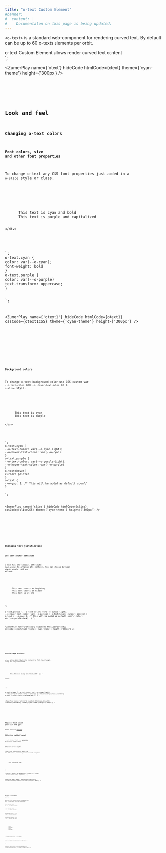 ```yaml
---
title: "o-text Custom Element"
#banner: 
#  content: |
#    Documentaton on this page is being updated.
---
```




`<o-text>` is a standard web-component for rendering curved text. By default can be up to 60 o-texts elements per orbit. 

<div class="bigbang">
  <div class="gravity-spot">
    <div class="orbit-4">
      <o-text text-anchor="middle">o-text Custom Element allows</o-text>
      <o-text text-anchor="middle">render curved text content</o-text>
    </div>
  </div>
</div>
`;

<ZumerPlay name={'otext'} hideCode htmlCode={otext}  theme={'cyan-theme'} height={'300px'} />

<Tabs>
  <TabItem label="HTML" icon="seti:html">
    <Code code={otext} lang="html" />
  </TabItem>
  
</Tabs>

## Look and feel


### Changing o-text colors

#### Font colors, size and other font properties
To change o-text any CSS font properties just added in a `o-slice` style or class.

<div class="bigbang">
  <div class="gravity-spot">
    <div class="orbit-5">
      <o-text class="cyan">This text is cyan and bold</o-text>
      <o-text class="purple">This text is purple and capitalized</o-text>
      
    </div>
  </div>
</div>
`;
o-text.cyan {
color: var(--o-cyan);
font-weight: bold
}
o-text.purple {
color: var(--o-purple);
text-transform: uppercase;
}


`;

<ZumerPlay name={'otext1'} hideCode htmlCode={otext1} cssCode={otext1CSS} theme={'cyan-theme'} height={'300px'} />

<Tabs>
  <TabItem label="HTML" icon="seti:html">
    <Code code={otext1} lang="html" />
  </TabItem>
  <TabItem label="CSS" icon="seti:css">
    <Code wrap code={otext1CSS} lang="css" />
  </TabItem>
</Tabs>

#### Background colors
To change o-text background color use CSS custom var `--o-text-color` and `-o--hover-text-color` in a `o-slice` style.

<div class="bigbang">
  <div class="gravity-spot">
    <div class="orbit-5">
      <o-text class="cyan">This text is cyan</o-text>
      <o-text class="purple">This text is purple</o-text>
      
    </div>
  </div>
</div>
`;
o-text.cyan {
--o-text-color: var(--o-cyan-light);
--o-hover-text-color: var(--o-cyan)
}
o-text.purple {
--o-text-color: var(--o-purple-light);
--o-hover-text-color: var(--o-purple)
}
o-text:hover{
cursor: pointer
}
o-text {
--o-gap: 1; /* This will be added as default soon*/
}

`;

<ZumerPlay name={'slice'} hideCode htmlCode={slice} cssCode={sliceCSS} theme={'cyan-theme'} height={'300px'} />

<Tabs>
  <TabItem label="HTML" icon="seti:html">
    <Code code={slice} lang="html" />
  </TabItem>
  <TabItem label="CSS" icon="seti:css">
    <Code wrap code={sliceCSS} lang="css" />
  </TabItem>
</Tabs>

### Changing text justification

#### Use text-anchor attribute

`o-text` has one special attribute: `text-anchor` to arrange its content. You can choose between `start`, `middle`, and `end` values. 


<div class="bigbang">
  <div class="gravity-spot">
    <div class="orbit-5">
      <o-text text-anchor="start" class="purple">This text starts at begining</o-text>
      <o-text text-anchor="middle" class="purple">This text starts at middle</o-text>
      <o-text text-anchor="end" class="purple">This text is at end</o-text>
    </div>
  </div>
</div>
`;

o-text.purple {
--o-text-color: var(--o-purple-light);
--o-hover-text-color: var(--o-purple)
}
o-text:hover{
cursor: pointer
}
o-text {
--o-gap: 1; /* This will be added as default soon*/
color: var(--o-purple-dark);
}
`;

<ZumerPlay name={'otext2'} hideCode htmlCode={otext2} cssCode={otext2CSS} theme={'cyan-theme'} height={'300px'} />

<Tabs>
  <TabItem label="HTML" icon="seti:html">
    <Code code={otext2} lang="html" />
  </TabItem>
  <TabItem label="CSS" icon="seti:css">
    <Code wrap code={otext2CSS} lang="css" />
  </TabItem>
</Tabs>

#### Use fit-range attribute

`o-text` allow distribute its content to fill text-length using `fit-range` attribute.


<div class="bigbang">
  <div class="gravity-spot">
    <div class="orbit-5">
      <o-text fit-range class="orange">This text is along all text path- ||| -</o-text>
      
    </div>
  </div>
</div>
`;

o-text.orange {
--o-text-color: var(--o-orange-light);
--o-hover-text-color: var(--o-orange)
}
o-text:hover{
cursor: pointer
}
o-text {
color: var(--o-orange-dark);
}
`;

<ZumerPlay name={'otext3'} hideCode htmlCode={otext3} cssCode={otext3CSS} theme={'cyan-theme'} height={'300px'} />

<Tabs>
  <TabItem label="HTML" icon="seti:html">
    <Code code={otext3} lang="html" />
  </TabItem>
  <TabItem label="CSS" icon="seti:css">
    <Code wrap code={otext3CSS} lang="css" />
  </TabItem>
</Tabs>

## Adjust o-text length path size and gaps

Please, see `o-slice` [reference](/orbit-docs/elements/slice/#adjust-o-slice-size).



## Adjusting radial layout

:::note
Remember that `.orbit` [properties](/orbit-docs/elements/orbit/#distribution-of-orbit-children-elements) affect `o-text` radial layout. 
:::

### Arbitrary o-text angle.

**`.angle-*`:** Set starting point angle from 0 to 360 degrees, overrriding automatic radial arragement.

<div class="bigbang">
  <div class="gravity-spot">
    <div class="orbit-5 ">
      <o-text text-anchor="start"  class="angle-270" >Text starting at 270º</o-text>
    </div>
  </div>
</div>
`;

.orbit-5 {
border: 1px dashed var(--o-cyan);
}
o-slice {
--o-slice-color: var(--o-purple);
}
`;

<ZumerPlay name={'angle'} hideCode htmlCode={angle} cssCode={angleCSS} theme={'cyan-theme'} height={'300px'} />

<Tabs>
  <TabItem label="HTML" icon="seti:html">
    <Code code={angle} lang="html" />
  </TabItem>
  <TabItem label="CSS" icon="seti:css">
    <Code code={angleCSS} lang="css" />
  </TabItem>
</Tabs>

### Relative o-text orbital position

By default, `o-text` is positioned in the middle of orbit path. To change that, there some CSS utilities:

**`.inner-orbit`:** To place an`o-text` just below its orbit.

**`.outer-orbit`:** To place `o-text` just above its orbit.

**`.quarter-inner-orbit`:** To place `o-text` a 25% into its orbit.

**`.quarter-outer-orbit`:** To place `o-text` a 25% outer its orbit.


  <div class="bigbang">
    <div class="gravity-spot">
      <div class="orbit-4">
        <o-text class="outer-orbit ">outer</o-text>
        <o-text class="quarter-outer-orbit">25% outer</o-text>
        <o-text class="quarter-inner-orbit">inner</o-text>
        <o-text class="inner-orbit">25% inner</o-text>
      </div>
     
  </div>

`;
o-text {
color: var(--o-cyan-dark)
}

.orbit-4 {
border: 1px dashed var(--o-cyan-light)
}



`;

<ZumerPlay name={'inner'} hideCode htmlCode={inner} cssCode={innerCSS} theme={'cyan-theme'} height={'300px'} />

<Tabs>
  <TabItem label="HTML" icon="seti:html">
    <Code code={inner} lang="html" />
  </TabItem>
  <TabItem label="CSS" icon="seti:css">
    <Code code={innerCSS} lang="css" />
  </TabItem>
</Tabs>

